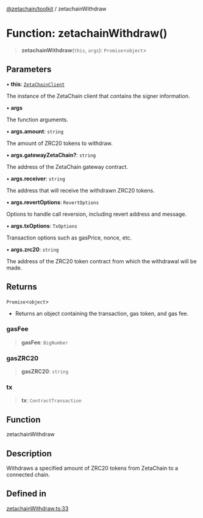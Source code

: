 [@zetachain/toolkit](/src/pages/developers/frontend/toolkit/index.mdx) / zetachainWithdraw

# Function: zetachainWithdraw()

> **zetachainWithdraw**(`this`, `args`): `Promise`\<`object`\>

## Parameters

• **this**: [`ZetaChainClient`](toolkit/Class.ZetaChainClient.md)

The instance of the ZetaChain client that contains the signer information.

• **args**

The function arguments.

• **args.amount**: `string`

The amount of ZRC20 tokens to withdraw.

• **args.gatewayZetaChain?**: `string`

The address of the ZetaChain gateway contract.

• **args.receiver**: `string`

The address that will receive the withdrawn ZRC20 tokens.

• **args.revertOptions**: `RevertOptions`

Options to handle call reversion, including revert address and message.

• **args.txOptions**: `TxOptions`

Transaction options such as gasPrice, nonce, etc.

• **args.zrc20**: `string`

The address of the ZRC20 token contract from which the withdrawal will be made.

## Returns

`Promise`\<`object`\>

- Returns an object containing the transaction, gas token, and gas fee.

### gasFee

> **gasFee**: `BigNumber`

### gasZRC20

> **gasZRC20**: `string`

### tx

> **tx**: `ContractTransaction`

## Function

zetachainWithdraw

## Description

Withdraws a specified amount of ZRC20 tokens from ZetaChain to a connected chain.

## Defined in

[zetachainWithdraw.ts:33](https://github.com/zeta-chain/toolkit/blob/542ef856894da0ed38ef2a757d2c0d70c2bb020d/packages/client/src/zetachainWithdraw.ts#L33)
